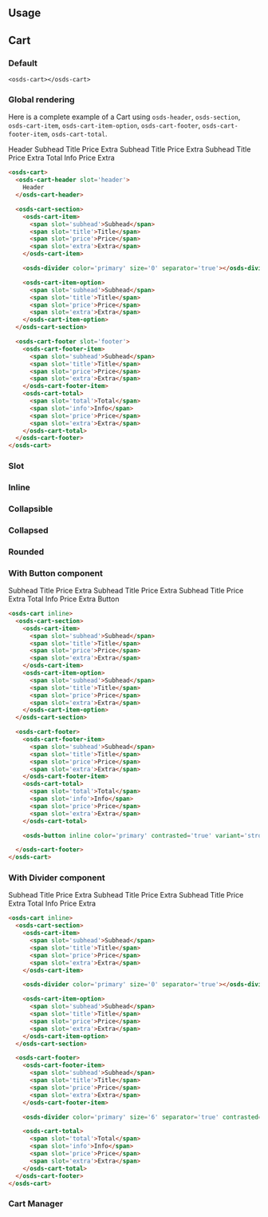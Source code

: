 
<GenericStyle />

## Usage

## Cart
### Default
<osds-cart></osds-cart>

```
<osds-cart></osds-cart>
```

### Global rendering
Here is a complete example of a Cart using `osds-header`, `osds-section`, `osds-cart-item`, `osds-cart-item-option`, `osds-cart-footer`, `osds-cart-footer-item`, `osds-cart-total`.

<osds-cart>
  <osds-cart-header slot='header'>
    Header
  </osds-cart-header>

  <osds-cart-section>
    <osds-cart-item>
      <span slot='subhead'>Subhead</span>
      <span slot='title'>Title</span>
      <span slot='price'>Price</span>
      <span slot='extra'>Extra</span>
    </osds-cart-item>
    <osds-divider color='primary' size='0' separator='true'></osds-divider>
    <osds-cart-item-option>
      <span slot='subhead'>Subhead</span>
      <span slot='title'>Title</span>
      <span slot='price'>Price</span>
      <span slot='extra'>Extra</span>
    </osds-cart-item-option>
  </osds-cart-section>
  <osds-cart-footer slot='footer'>
    <osds-cart-footer-item>
      <span slot='subhead'>Subhead</span>
      <span slot='title'>Title</span>
      <span slot='price'>Price</span>
      <span slot='extra'>Extra</span>
    </osds-cart-footer-item>
    <osds-cart-total>
      <span slot='total'>Total</span>
      <span slot='info'>Info</span>
      <span slot='price'>Price</span>
      <span slot='extra'>Extra</span>
    </osds-cart-total>
  </osds-cart-footer>
</osds-cart>

```html
<osds-cart>
  <osds-cart-header slot='header'>
    Header
  </osds-cart-header>

  <osds-cart-section>
    <osds-cart-item>
      <span slot='subhead'>Subhead</span>
      <span slot='title'>Title</span>
      <span slot='price'>Price</span>
      <span slot='extra'>Extra</span>
    </osds-cart-item>

    <osds-divider color='primary' size='0' separator='true'></osds-divider>

    <osds-cart-item-option>
      <span slot='subhead'>Subhead</span>
      <span slot='title'>Title</span>
      <span slot='price'>Price</span>
      <span slot='extra'>Extra</span>
    </osds-cart-item-option>
  </osds-cart-section>

  <osds-cart-footer slot='footer'>
    <osds-cart-footer-item>
      <span slot='subhead'>Subhead</span>
      <span slot='title'>Title</span>
      <span slot='price'>Price</span>
      <span slot='extra'>Extra</span>
    </osds-cart-footer-item>
    <osds-cart-total>
      <span slot='total'>Total</span>
      <span slot='info'>Info</span>
      <span slot='price'>Price</span>
      <span slot='extra'>Extra</span>
    </osds-cart-total>
  </osds-cart-footer>
</osds-cart>
```

### Slot
<Slot />

### Inline
<InlineProperty />

### Collapsible
<CollapsibleProperty />

### Collapsed
<CollapsedProperty />

### Rounded
<RoundedProperty />

### With Button component
<osds-cart inline>
  <osds-cart-section>
    <osds-cart-item>
      <span slot='subhead'>Subhead</span>
      <span slot='title'>Title</span>
      <span slot='price'>Price</span>
      <span slot='extra'>Extra</span>
    </osds-cart-item>
    <osds-cart-item-option>
      <span slot='subhead'>Subhead</span>
      <span slot='title'>Title</span>
      <span slot='price'>Price</span>
      <span slot='extra'>Extra</span>
    </osds-cart-item-option>
  </osds-cart-section>

  <osds-cart-footer>
    <osds-cart-footer-item>
      <span slot='subhead'>Subhead</span>
      <span slot='title'>Title</span>
      <span slot='price'>Price</span>
      <span slot='extra'>Extra</span>
    </osds-cart-footer-item>
    <osds-cart-total>
      <span slot='total'>Total</span>
      <span slot='info'>Info</span>
      <span slot='price'>Price</span>
      <span slot='extra'>Extra</span>
    </osds-cart-total>
    <osds-button inline color='primary' contrasted='true' variant='stroked'> Button </osds-button>
  </osds-cart-footer>
</osds-cart>

```html
<osds-cart inline>
  <osds-cart-section>
    <osds-cart-item>
      <span slot='subhead'>Subhead</span>
      <span slot='title'>Title</span>
      <span slot='price'>Price</span>
      <span slot='extra'>Extra</span>
    </osds-cart-item>
    <osds-cart-item-option>
      <span slot='subhead'>Subhead</span>
      <span slot='title'>Title</span>
      <span slot='price'>Price</span>
      <span slot='extra'>Extra</span>
    </osds-cart-item-option>
  </osds-cart-section>

  <osds-cart-footer>
    <osds-cart-footer-item>
      <span slot='subhead'>Subhead</span>
      <span slot='title'>Title</span>
      <span slot='price'>Price</span>
      <span slot='extra'>Extra</span>
    </osds-cart-footer-item>
    <osds-cart-total>
      <span slot='total'>Total</span>
      <span slot='info'>Info</span>
      <span slot='price'>Price</span>
      <span slot='extra'>Extra</span>
    </osds-cart-total>

    <osds-button inline color='primary' contrasted='true' variant='stroked'> Button </osds-button>

  </osds-cart-footer>
</osds-cart>
```

### With Divider component
<osds-cart inline>
  <osds-cart-section>
    <osds-cart-item>
      <span slot='subhead'>Subhead</span>
      <span slot='title'>Title</span>
      <span slot='price'>Price</span>
      <span slot='extra'>Extra</span>
    </osds-cart-item>
    <osds-divider color='primary' size='0' separator='true'></osds-divider>
    <osds-cart-item-option>
      <span slot='subhead'>Subhead</span>
      <span slot='title'>Title</span>
      <span slot='price'>Price</span>
      <span slot='extra'>Extra</span>
    </osds-cart-item-option>
  </osds-cart-section>
  <osds-cart-footer>
    <osds-cart-footer-item>
      <span slot='subhead'>Subhead</span>
      <span slot='title'>Title</span>
      <span slot='price'>Price</span>
      <span slot='extra'>Extra</span>
    </osds-cart-footer-item>
    <osds-divider color='primary' size='6' separator='true' contrasted='true'></osds-divider>
    <osds-cart-total>
      <span slot='total'>Total</span>
      <span slot='info'>Info</span>
      <span slot='price'>Price</span>
      <span slot='extra'>Extra</span>
    </osds-cart-total>
  </osds-cart-footer>
</osds-cart>

```html
<osds-cart inline>
  <osds-cart-section>
    <osds-cart-item>
      <span slot='subhead'>Subhead</span>
      <span slot='title'>Title</span>
      <span slot='price'>Price</span>
      <span slot='extra'>Extra</span>
    </osds-cart-item>

    <osds-divider color='primary' size='0' separator='true'></osds-divider>

    <osds-cart-item-option>
      <span slot='subhead'>Subhead</span>
      <span slot='title'>Title</span>
      <span slot='price'>Price</span>
      <span slot='extra'>Extra</span>
    </osds-cart-item-option>
  </osds-cart-section>

  <osds-cart-footer>
    <osds-cart-footer-item>
      <span slot='subhead'>Subhead</span>
      <span slot='title'>Title</span>
      <span slot='price'>Price</span>
      <span slot='extra'>Extra</span>
    </osds-cart-footer-item>

    <osds-divider color='primary' size='6' separator='true' contrasted='true'></osds-divider>

    <osds-cart-total>
      <span slot='total'>Total</span>
      <span slot='info'>Info</span>
      <span slot='price'>Price</span>
      <span slot='extra'>Extra</span>
    </osds-cart-total>
  </osds-cart-footer>
</osds-cart>
```

### Cart Manager
<CartManager />
